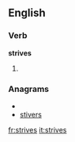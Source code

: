 ==English==

===Verb===
'''strives'''

# {{third-person singular of|[[strive]]}}

===Anagrams===
* {{alphagram|eirsstv}}
* [[stivers#English|stivers]]

[[fr:strives]]
[[it:strives]]